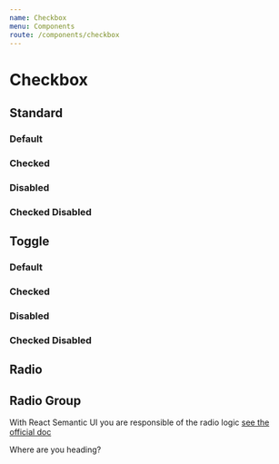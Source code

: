 ```yaml
---
name: Checkbox
menu: Components
route: /components/checkbox
---
```




# Checkbox

## Standard

### Default

<Playground>
    <Checkbox label="Milky Way" />
</Playground>

### Checked

<Playground>
    <Checkbox checked label="Milky Way" />
</Playground>

### Disabled

<Playground>
    <Checkbox disabled label="Supernova" />
</Playground>

### Checked Disabled

<Playground>
    <Checkbox checked disabled label="Milky Way" />
</Playground>

## Toggle

### Default

<Playground>
    <Checkbox toggle />
</Playground>

### Checked

<Playground>
    <Checkbox checked toggle />
</Playground>

### Disabled

<Playground>
    <Checkbox disabled toggle />
</Playground>

### Checked Disabled

<Playground>
    <Checkbox checked disabled toggle />
</Playground>

## Radio

<Playground>
    <Checkbox radio label="Meteor Shower" />
</Playground>

## Radio Group

With React Semantic UI you are responsible of the radio logic [see the official doc](https://react.semantic-ui.com/modules/checkbox/#types-radio-group)

<Playground>
    <Form>
        <Form.Field>Where are you heading?</Form.Field>
        <Form.Field>
            <Checkbox radio label="Mars" name="checkboxRadioGroup" value="this" />
        </Form.Field>
        <Form.Field>
            <Checkbox radio label="Moon" name="checkboxRadioGroup" value="that" />
        </Form.Field>
    </Form>
</Playground>
